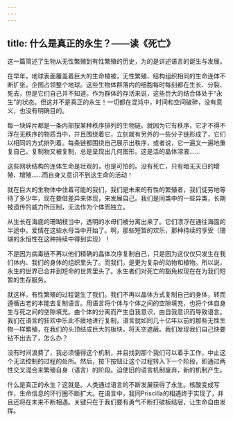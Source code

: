 ```yaml
---
---
---
```

title: 什么是真正的永生？——读《死亡》
---




这一篇简述了生物从无性繁殖到有性繁殖的历史，为的是讲述语言的诞生与发展。

在早年，地球表面覆盖着巨大的生命植被，无性繁殖、结构组织相同的生命连体不断扩张，企图占领整个地球。这些生物体群落内的细胞每时每刻都在生长、分裂、死去，但是它们自己并不知道。作为群体的存活来说，这些巨大的结合体处于“永生”的状态。但这并不是真正的永生！一切都在混沌中，时间和空间破碎，没有意义，也没有明确目的。

每一块碎片都是一条内部按某种秩序排列的生物链。就因为它有秩序，它才不得不浮在无秩序的物质当中，并且围绕着它，立刻就有另外的一些分子链形成了，它们以相同的方式排列着。每条链都围绕自己展示出秩序，或者说，它一遍又一遍地重复自己，复制物又被复制，总是呈现出几何图形。这是活的晶体溶液……

这些网状结构的连体生命是壮观的，也是可怕的。没有死亡，只有暗无天日的增殖、增殖……而自身又意识不到这生命的活动！

就在巨大的生物体中住着可能的我们，我们是未来的有性的繁殖者，我们徒劳地等待了多少年，现在要借差异来体现，来发展自己。我们是同类中的一些异类，长期被遗传的威力所压制，无法作为个体而独立。

从生长在海底的珊瑚枝当中，透明的水母们被分离出来了。它们漂浮在通往海面的半途中。爱情在这些水母当中开始了。啊，那些短暂的欢乐，那种持续的享受（珊瑚的永恒性在这种持续中得到实现）！

不是因为病毒链不再以他们精确的晶体次序复制自己，只是因为这仅仅只发生在我们体内、我们的身体的组织里头了。而我们，是更为复杂的动物和植物。所以说，永生的世界已合并到短命的世界里头了。永生者们对死亡的豁免权现在在为我们短暂的生存服务。

就这样，有性繁殖的过程诞生了我们。我们不再以晶体方式复制自己的身体，转而遵循古老的本能去复制语言。用语言将个体与个体之间的空隙填充，也将个体自身生与死之间的空隙填充。由个体的分离而产生自我意识，由自我意识而导致语言。我们在语言的狂欢中乐此不疲地进行复制，语言就如同几十亿年以前的那些无性生物一样繁殖，在我们的头顶结成巨大的板块，将天空遮蔽。我们发现我们自己快要钻不出去了，怎么办？

没有时间浪费了，我必须懂得这个机制，并且找到那个我们可以着手工作，中止这个无法控制的过程的处所。然后，按下按钮让这个过程转入下一个阶段，即通过两性交叉混合来繁殖自身（语言）的阶段。迫使旧的语言机制废弃，新的机制产生。

什么是真正的永生？这就是。人类通过语言的不断发展获得了永生。核酸变成写作，生命信息的环行圈不断扩大。在语言中，我同Priscilla的相遇终于实现了，并且还将在未来不断相遇。关键只在于我们要有勇气不断打破板结层，让生命自由发挥。